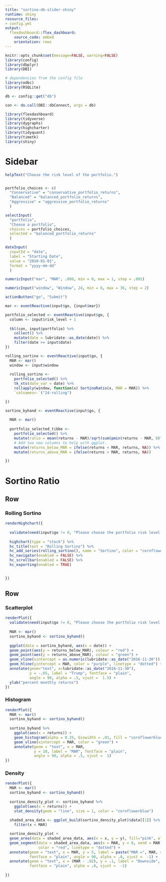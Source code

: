 ```yaml
---
title: "sortino-db-slider-shiny"
runtime: shiny
resource_files:
- config.yml
output:
  flexdashboard::flex_dashboard:
    source_code: embed
    orientation: rows
---
```




```r
knitr::opts_chunk$set(message=FALSE, warning=FALSE)
library(config)
library(dbplyr)
library(DBI)

# dependencies from the config file
library(odbc)
library(RSQLite)

db <- config::get("db")

con <- do.call(DBI::dbConnect, args = db)

library(flexdashboard)
library(tidyverse)
library(dygraphs)
library(highcharter)
library(tidyquant)
library(timetk)
library(shiny)
```

Sidebar {.sidebar}
=====================================
  
```r
helpText("Choose the risk level of the portfolio.")


portfolio_choices <- c(
  "Conservative" = "conservative_portfolio_returns", 
  "Balanced" = "balanced_portfolio_returns", 
  "Aggressive" = "aggressive_portfolio_returns" 
  )

selectInput(
  "portfolio",
  "Choose a portfolio",
  choices = portfolio_choices,
  selected = "balanced_portfolio_returns"
  )

dateInput(
  inputId = "date", 
  label = "Starting Date",
  value = "2010-01-01", 
  format = "yyyy-mm-dd"
  )

numericInput("mar", "MAR", .008, min = 0, max = 1, step = .001)

numericInput("window", "Window", 24, min = 6, max = 36, step = 2)

actionButton("go", "Submit")

mar <- eventReactive(input$go, {input$mar})

portfolio_selected <- eventReactive(input$go, {
  column <- input$risk_level + 1
    
  tbl(con, input$portfolio) %>%
    collect() %>% 
    mutate(date = lubridate::as_date(date)) %>%
    filter(date >= input$date)
})

rolling_sortino <- eventReactive(input$go, {
  MAR <- mar()
  window <- input$window
  
  rolling_sortino <-
    portfolio_selected() %>%
    tk_xts(date_var = date) %>% 
    rollapply(window, function(x) SortinoRatio(x, MAR = MAR)) %>% 
    `colnames<-`("24-rolling")

})

sortino_byhand <- eventReactive(input$go, {
  
  MAR <- mar()
  
  portfolio_selected_tibbe <-
    portfolio_selected() %>%
    mutate(ratio = mean(returns - MAR)/sqrt(sum(pmin(returns - MAR, 0)^2)/nrow(.))) %>% 
    # Add two new columns to help with ggplot.
    mutate(returns_below_MAR = ifelse(returns < MAR, returns, NA)) %>%
    mutate(returns_above_MAR = ifelse(returns > MAR, returns, NA))

})

```

Sortino Ratio
=====================================  

Row {data-height=600}
-----------------------------------------------------------------------

### Rolling Sortino

```r
renderHighchart({
  
  validate(need(input$go != 0, "Please choose the portfolio risk level by adjusting the slider and click submit."))
  
  highchart(type = "stock") %>%
  hc_title(text = "Rolling Sortino") %>%
  hc_add_series(rolling_sortino(), name = "Sortino", color = "cornflowerblue") %>%
  hc_navigator(enabled = FALSE) %>% 
  hc_scrollbar(enabled = FALSE) %>%
  hc_exporting(enabled = TRUE)

  
})
```

Row {.tabset .tabset-fade}
-------------------------------------

### Scatterplot

```r
renderPlot({
  validate(need(input$go != 0, "Please choose the portfolio risk level by adjusting the slider and click submit."))
  
  MAR <- mar()
  sortino_byhand <- sortino_byhand()
  
  ggplot(data = sortino_byhand, aes(x = date)) +
  geom_point(aes(y = returns_below_MAR), colour = "red") +
  geom_point(aes(y = returns_above_MAR), colour = "green") + 
  geom_vline(xintercept = as.numeric(lubridate::as_date("2016-11-30")), color = "blue") +
  geom_hline(yintercept = MAR, color = "purple", linetype = "dotted") +
  annotate(geom="text", x=lubridate::as_date("2016-11-30"), 
           y = -.05, label = "Trump", fontface = "plain", 
           angle = 90, alpha = .5, vjust =  1.5) +
  ylab("percent monthly returns")
})
```


### Histogram

```r
renderPlot({
  MAR <- mar()
  sortino_byhand <- sortino_byhand()
  
  sortino_byhand %>% 
    ggplot(aes(x = returns)) +
    geom_histogram(alpha = 0.25, binwidth = .01, fill = "cornflowerblue") +
    geom_vline(xintercept = MAR, color = "green") +
    annotate(geom = "text", x = MAR, 
             y = 10, label = "MAR", fontface = "plain", 
             angle = 90, alpha = .5, vjust =  1)
})
```

### Density

```r
renderPlot({
  MAR <- mar()
  sortino_byhand <- sortino_byhand()
  
  sortino_density_plot <- sortino_byhand %>% 
    ggplot(aes(x = returns)) +
    stat_density(geom = "line", size = 1, color = "cornflowerblue") 
  
  shaded_area_data <- ggplot_build(sortino_density_plot)$data[[1]] %>% 
    filter(x < MAR)

  sortino_density_plot + 
  geom_area(data = shaded_area_data, aes(x = x, y = y), fill="pink", alpha = 0.5) +
  geom_segment(data = shaded_area_data, aes(x = MAR, y = 0, xend = MAR, yend = y), 
               color = "red", linetype = "dotted") +
  annotate(geom = "text", x = MAR, y = 5, label = paste("MAR =", MAR, sep = ""), 
           fontface = "plain", angle = 90, alpha = .8, vjust =  -1) +
  annotate(geom = "text", x = (MAR - .02), y = .1, label = "Downside", 
           fontface = "plain", alpha = .8, vjust =  -1)
           
})

```






